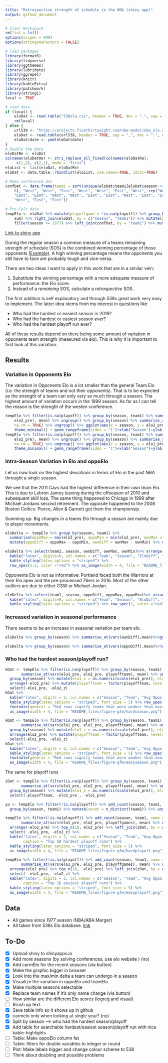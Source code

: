 ```yaml
---
title: "Retrospective strength of schedule in the NBA (shiny app)"
output: github_document
---
```


```r
# Clear Workspace
rm(list = ls())
options(scipen = 999)
options(stringsAsFactors = FALSE)

# load packages
library(formatR)
library(tidyverse)
library(ggthemes)
library(lubridate)
library(ggrepel)
library(knitr)
library(kableExtra)
library(patchwork)
library(stringi)
local <- TRUE

# read data
if (local) {
    eloDat <- read.table("538elo.csv", header = TRUE, dec = ".", sep = ";")
    rm(local)
} else {
    url538 <- "https://projects.fivethirtyeight.com/nba-model/nba_elo.csv"
    eloDat <- read.table(url538, header = TRUE, sep = ",", dec = ".", na.strings = "")
    eloDat$date <- ymd(eloDat$date)
}
# Double the data
eloDatRe <- eloDat
colnames(eloDatRe) <- stri_replace_all_fixed(colnames(eloDatRe),
     c(1,2), c(2,1), mode = "first")
eloList <- list(eloDat, eloDatRe)
eloDat <- data.table::rbindlist(eloList, use.names=TRUE, idcol=TRUE)

# Make conference dat
confDat <- data.frame(team1 = sort(unique(eloDat$team1[eloDat$season >= 1977])), conference = c(rep("East", 
    8), "West", "West", "East", "West", "West", "East", "West", rep("West", 3), "East", "East", "West", 
    "East", "East", "West", "West", "East", "East", "West", "East", "East", rep("West", 6), "East", "West", 
    "West", "East", "East"))

# Pre-Calc data
tempElo <- eloDat %>% mutate(playoffgame = !is.na(playoff)) %>% group_by(season, team1) %>% summarise_if(is.logical, 
    sum) %>% right_join(eloDat, by = c("season", "team1")) %>% mutate(playoffteam = playoffgame > 0) %>% 
    filter(season >= 1977) %>% left_join(confDat, by = "team1") %>% mutate(playoffgame = !is.na(playoff))

```

[Link to shiny app](https://georgeblck.shinyapps.io/oppoElo/)

During the regular season a common measure of a teams remaining strength of schedule (SOS) is the combined winning percentage of 
those opponents [(Example)](http://www.tankathon.com/remaining_schedule_strength). A high winning percentage means the opponents you still 
have to face are probably tough and vice-versa. 

There are two ideas I want to apply in this work that are in a similar vein:

1. Substitute the winning percentage with a more adequate measure of performance: the Elo score.
2. Instead of a *remaining* SOS, calculate a *retrospective* SOS.

The first addition is self explanatory and through 538s great work very easy to implement. The latter idea stems from my interest in questions like

* Who had the hardest or easiest season in 2019?
* Who had the hardest or easiest season *ever*?
* Who had the hardest playoff run ever?

All of these results depend on there being some amount of variation in opponents team strength (measured via elo). This is why it is important to first look at this variation.

## Results

### Variation in Opponents Elo

The variation in Opponents Elo is a lot smaller than the general Team Elo (i.e. the strength of teams and not their opponents). 
That is to be expected as the strength of a team can only vary so much through a season. The highest amount of variation occurs in the 1999 season. As far as I can tell the reason is the strength of the westen conference.

```r
tempElo %>% filter(is.na(playoff)) %>% group_by(season, team1) %>% summarise_at(vars(elo1_pre, 
    elo2_pre), mean) %>% ungroup() %>% group_by(season) %>% summarise_at(vars(elo1_pre, elo2_pre), sd, 
    na.rm = TRUE) %>% ungroup() %>% ggplot(aes(x = season, y = elo2_pre)) + geom_point() + geom_line() + 
    theme_minimal() + geom_rangeframe(sides = "l")+xlab("Season")+ylab("Variation in season-wise opponents Elo")
tempElo %>% filter(is.na(playoff)) %>% group_by(season, team1) %>% summarise_at(vars(elo1_pre, 
    elo2_pre), mean) %>% ungroup() %>% group_by(season) %>% summarise_at(vars(elo1_pre, elo2_pre), sd, 
    na.rm = TRUE) %>% ungroup() %>% ggplot(aes(x = season, y = elo1_pre)) + geom_point() + geom_line() + 
    theme_minimal() + geom_rangeframe(sides = "l")+xlab("Season")+ylab("Variation in season-wise Team Elo")
```

### Intra-Season Variation in Elo and oppoElo

Let us now look on the highest deviations in terms of Elo in the past NBA throught a single season.

We see that the 2011 Cavs had the highest difference in their own team Elo. This is due to Lebron James leaving during the offseason of 2010 and subsequent skill loss. The same thing happened to Chicago in 1999 after Michael Jordans second retirement. 
The opposite happened to the 2008 Boston Celtics: Pierce, Allen & Garnett got them the championsip.

Summing up: Big changes in a teams Elo through a season are mainly due to player movements.

```r
eloDelta <- tempElo %>% group_by(season, team1) %>% 
  summarise(oppoMax = max(elo2_pre), oppoMin = min(elo2_pre), ownMax = max(elo1_pre), ownMin = min(elo1_pre)) %>%
  mutate(oppoDiff = oppoMax - oppoMin, ownDiff = ownMax - ownMin) %>% ungroup() 

eloDelta %>% select(team1, season, ownDiff, ownMax, ownMin)%>% arrange(-ownDiff) %>% top_n(10, ownDiff) %>% 
  kable("latex", digits=0, col.names = c("Team", "Season", "EloDiff", "Highest Elo", "Lowest Elo"), booktabs = T) %>% 
  kable_styling(latex_options = "striped") %>%
  row_spec(1:3, color ="red") %>% as_image(width = 4, file = "README_files/figure-gfm/teamdelta.png")
```

Opponents Elo is not as informative:
Portland faced both the Warriors at their Elo apex and the pre-processed 76ers in 2016. Most of the other outliers are due to either GSW or Michael Jordan.

```r
eloDelta %>% select(team1, season, oppoDiff, oppoMax, oppoMin)%>% arrange(-oppoDiff) %>% top_n(10, oppoDiff) %>% 
  kable("latex", digits=0, col.names = c("Team", "Season", "EloDiff", "Highest Oppo Elo", "Lowest Oppo Elo"), booktabs = TRUE) %>% 
  kable_styling(latex_options = "striped") %>% row_spec(1, color ="red") %>% as_image(width = 4, file = "README_files/figure-gfm/oppodelta.png")
```

### Increased variation in seasonal performance

There seems to be an increase in seasonal variation per team elo.

```r
eloDelta %>% group_by(season) %>% summarise_at(vars(ownDiff),mean)%>%ggplot(aes(x=season,y=ownDiff))+geom_point()+geom_line()+theme_minimal()+geom_smooth(method = "lm", se = FALSE)+xlab("Season")+ylab("Average Range Difference in Team Elo (Max-Min)")

eloDelta %>% group_by(season) %>% summarise_at(vars(oppoDiff),mean)%>%ggplot(aes(x=season,y=oppoDiff))+geom_point()+geom_line()+theme_minimal()+geom_smooth(method = "lm", se = FALSE)+xlab("Season")+ylab("Average Range Difference in oppo Team Elo (Max-Min)")

```

### Who had the hardest season/playoff run?



```r
kDat <- tempElo %>% filter(is.na(playoff)) %>% group_by(season, team1) %>% 
       summarise_at(vars(elo1_pre, elo2_pre, playoffteam), mean) %>% ungroup() %>% left_join(confDat, by = "team1") %>%
  group_by(season) %>% mutate(elo1_z = as.numeric(scale(elo1_pre)), elo2_z = as.numeric(scale(elo2_pre))) %>% ungroup() %>%
  arrange(-elo2_pre) %>% mutate(playoffteam = factor(playoffteam, levels = 0:1, labels = c("No", "Yes"))) %>% top_n(10, elo2_pre) %>%
  select(-elo1_pre, -elo2_z)
kDat %>% 
  kable("latex", digits = 2, col.names = c("Season", "Team", "Avg Oppo Elo", "Reached Playoffs?", "Conference", "Teams relative strength"), booktabs = TRUE, caption = "Top 10 hardest NBA seasons") %>%
  kable_styling(latex_options = "striped", font_size = 5) %>% row_spec(which(kDat$elo1_z < 0), bold = F, color = "white", background = "red") %>%
  footnote(general = "Red rows signify teams that were weaker than average in the respective season") %>%
  as_image(width = 4, file = "README_files/figure-gfm/hardseason.png")

kDat <- tempElo %>% filter(is.na(playoff)) %>% group_by(season, team1) %>% 
       summarise_at(vars(elo1_pre, elo2_pre, playoffteam), mean) %>% ungroup() %>% left_join(confDat, by = "team1") %>%
  group_by(season) %>% mutate(elo1_z = as.numeric(scale(elo1_pre)), elo2_z = as.numeric(scale(elo2_pre))) %>% ungroup() %>%
  arrange(elo2_pre) %>% mutate(playoffteam = factor(playoffteam, levels = 0:1, labels = c("No", "Yes"))) %>% top_n(10, -elo2_pre) %>%
  select(-elo1_pre, -elo2_z)
kDat %>% 
  kable("latex", digits = 2, col.names = c("Season", "Team", "Avg Oppo Elo", "Reached Playoffs?", "Conference", "Teams relative strength"), booktabs = TRUE, caption = "Top 10 easiest NBA seasons") %>%
  kable_styling(latex_options = "striped", font_size = 5) %>% row_spec(which(kDat$elo1_z < 0), bold = F, color = "white", background = "red") %>%
  footnote(general = "Red rows signify teams that were weaker than average in the respective season") %>%
  as_image(width = 4, file = "README_files/figure-gfm/easyseason.png")
```

The same for playoff runs

```r
zDat <- tempElo %>% filter(is.na(playoff)) %>% group_by(season, team1) %>% 
       summarise_at(vars(elo1_pre, elo2_pre, playoffteam), mean) %>% ungroup() %>% 
  group_by(season) %>% mutate(elo1_z = as.numeric(scale(elo1_pre)), elo2_z = as.numeric(scale(elo2_pre))) %>% ungroup() %>%
  select(-playoffteam, -elo2_pre , -elo1_pre)

yo <- tempElo %>% filter(!is.na(playoff)) %>% add_count(season, team1, name = "playoffgames") %>% group_by(season, team1) %>%
  group_by(season, team1) %>% mutate(count = n_distinct(team2)) %>% ungroup()

tempElo %>% filter(!is.na(playoff)) %>% add_count(season, team1, name = "playoffgames") %>% group_by(season, team1) %>% 
       summarise_at(vars(elo1_pre, elo2_pre, playoffgames), mean) %>% ungroup() %>% left_join(confDat, by = "team1") %>%
  arrange(-elo2_pre) %>% top_n(10, elo2_pre) %>% left_join(zDat, by = c("season", "team1")) %>%
  select( -elo1_pre, -elo2_z) %>%  
  kable("latex", digits = 2, col.names = c("Season", "Team", "Avg Oppo Elo", "#Games", "Conference", "Team strength during season"), booktabs = TRUE,
        caption = "Top 10 hardest playoff runs") %>%
  kable_styling(latex_options = "striped", font_size = 5) %>% 
  as_image(width = 4, file = "README_files/figure-gfm/hardplayoff.png")

tempElo %>% filter(!is.na(playoff)) %>% add_count(season, team1, name = "playoffgames") %>% group_by(season, team1) %>% 
       summarise_at(vars(elo1_pre, elo2_pre, playoffgames), mean) %>% ungroup() %>% left_join(confDat, by = "team1") %>%
  arrange(elo2_pre) %>% top_n(10, -elo2_pre) %>% left_join(zDat, by = c("season", "team1")) %>%
  select( -elo1_pre, -elo2_z) %>%  
  kable("latex", digits = 2, col.names = c("Season", "Team", "Avg Oppo Elo", "#Games", "Conference", "Team strength during season"), booktabs = TRUE,
        caption = "Top 10 easiest playoff runs") %>%
  kable_styling(latex_options = "striped", font_size = 5) %>% 
  as_image(width = 4, file = "README_files/figure-gfm/easyplayoff.png")

```

## Data

* All games since 1977 season (NBA/ABA Merger)
* All taken from 538s Elo database. [link](https://projects.fivethirtyeight.com/nba-model/nba_elo.csv)

## To-Do

* [x] Upload shiny to shinyapps.io
* [x] Add more seasons (by solving conferences, use elo website ) (no)
* [x] Add carmElo for the recent seasons (via button)
* [x] Make the graphic bigger in browser
* [x] Look into the max/min delta a team can undergo in a season
* [x] Visualize the variation in oppoElo and teamElo
* [x] Make multiple seasons selectable
* [x] Replace team names if it's only name change (via button)
* [ ] How similar are the different Elo scores (logreg and visual)
* [ ] Brush up text.
* [x] Save table info so it shows up in github
* [x] carmelo only when looking at single year? (no)
* [x] Split by season --> who had the hardest season/playoff 
* [x] Add table for searchable hardest/easiest season/playoff run with nice kable-highlights
* [ ] Table: Make oppoElo column fat
* [ ] Table: filters for double variables to integer or round
* [ ] Plot: Make labels bigger and change colour scheme to 538
* [ ] Think about doubling and possible problems 